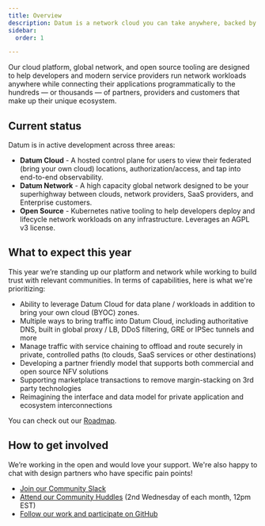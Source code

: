 ```yaml
---
title: Overview
description: Datum is a network cloud you can take anywhere, backed by open source.
sidebar:
  order: 1

---
```


Our cloud platform, global network, and open source tooling are designed to help developers and modern service providers run network workloads anywhere while connecting their applications programmatically to the hundreds — or thousands — of partners, providers and customers that make up their unique ecosystem.




## Current status

Datum is in active development across three areas:

- **Datum Cloud** - A hosted control plane for users to view their federated (bring your own cloud) locations, authorization/access, and tap into end-to-end observability.
- **Datum Network** - A high capacity global network designed to be your superhighway between clouds, network providers, SaaS providers, and Enterprise customers.
- **Open Source** - Kubernetes native tooling to help developers deploy and lifecycle network workloads on any infrastructure. Leverages an AGPL v3 license.

## What to expect this year

This year we’re standing up our platform and network while working to build trust with relevant communities. In terms of capabilities, here is what we're prioritizing:

- Ability to leverage Datum Cloud for data plane / workloads in addition to bring your own cloud (BYOC) zones.
- Multiple ways to bring traffic into Datum Cloud, including authoritative DNS, built in global proxy / LB, DDoS filtering, GRE or IPSec tunnels and more
- Manage traffic with service chaining to offload and route securely in private, controlled paths (to clouds, SaaS services or other destinations)
- Developing a partner friendly model that supports both commercial and open source NFV solutions
- Supporting marketplace transactions to remove margin-stacking on 3rd party technologies
- Reimagining the interface and data model for private application and ecosystem interconnections

You can check out our [Roadmap](/resources/roadmap/).

## How to get involved

We’re working in the open and would love your support. We're also happy to chat with design partners who have specific pain points!

- [Join our Community Slack](/public-slack)
- [Attend our Community Huddles](/community-huddle) (2nd Wednesday of each month, 12pm EST)
- [Follow our work and participate on GitHub](https://github.com/datum-cloud)
